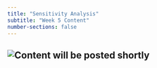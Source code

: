 ```yaml
---
title: "Sensitivity Analysis"
subtitle: "Week 5 Content"
number-sections: false
---
```


## ![Content will be posted shortly](/images/UnderConstruction.png)